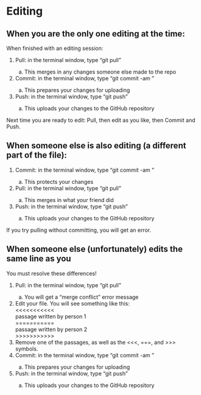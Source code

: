# Editing {.sec-editing}

## When you are the only one editing at the time:

When finished with an editing session:

<ol type="1">
  <li>Pull: in the terminal window, type “git pull”</li>
  <ol type="a">
    <li>This merges in any changes someone else made to the repo</li>
  </ol>
  <li>Commit: in the terminal window, type “git commit -am <your commit message>” </li>
  <ol type="a">
    <li>This prepares your changes for uploading</li>
  </ol>
  <li>Push: in the terminal window, type “git push”</li>
  <ol type="a">
    <li>This uploads your changes to the GitHub repository</li>
  </ol>
</ol>

Next time you are ready to edit:
Pull, then edit as you like, then Commit and Push.

## When someone else is also editing (a different part of the file):

<ol type="1">
  <li>Commit: in the terminal window, type “git commit -am <your commit message>”
</li>
  <ol type="a">
    <li>This protects your changes</li>
  </ol>
  <li>Pull: in the terminal window, type “git pull” </li>
  <ol type="a">
    <li>This merges in what your friend did</li>
  </ol>
  <li>Push: in the terminal window, type “git push”</li>
  <ol type="a">
    <li>This uploads your changes to the GitHub repository</li>
  </ol>
</ol>

If you try pulling without committing, you will get an error.

## When someone else (unfortunately) edits the same line as you

You must resolve these differences!

<ol type="1">
  <li>Pull: in the terminal window, type “git pull”</li>
  <ol type="a">
    <li>You will get a "merge conflict" error message</li>
  </ol>
  <li> Edit your file. You will see something like this: <br>
  <<<<<<<<<<< <br>
  passage written by person 1 <br>
  =========== <br>
  passage written by person 2 <br>
  >>>>>>>>>>> <br>
  </li>
  <li> Remove one of the passages, as well as the <<<, ===, and >>> symbols.</li>
  <li>Commit: in the terminal window, type “git commit -am <your commit message>” </li>
  <ol type="a">
    <li>This prepares your changes for uploading</li>
  </ol>
  <li>Push: in the terminal window, type “git push”</li>
  <ol type="a">
    <li>This uploads your changes to the GitHub repository</li>
  </ol>
</ol>


